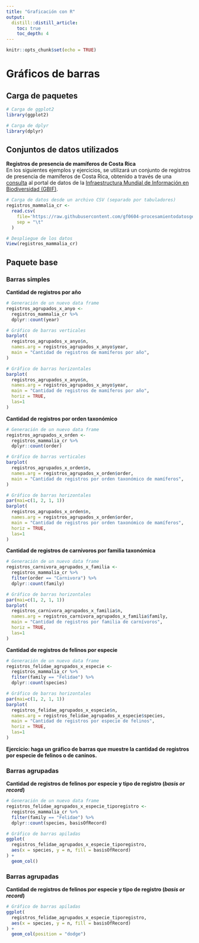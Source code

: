 ```yaml
---
title: "Graficación con R"
output: 
  distill::distill_article:
    toc: true
    toc_depth: 4
---
```


```r
knitr::opts_chunk$set(echo = TRUE)
```

# Gráficos de barras

## Carga de paquetes

```r
# Carga de ggplot2
library(ggplot2)

# Carga de dplyr
library(dplyr)
```

## Conjuntos de datos utilizados

**Registros de presencia de mamíferos de Costa Rica**  
En los siguientes ejemplos y ejercicios, se utilizará un conjunto de registros de presencia de mamíferos de Costa Rica, obtenido a través de una [consulta](https://doi.org/10.15468/dl.y3gadr) al portal de datos de la [Infraestructura Mundial de Información en Biodiversidad (GBIF)](https://www.gbif.org/).

```r
# Carga de datos desde un archivo CSV (separado por tabuladores)
registros_mammalia_cr <- 
  read.csv(
    file='https://raw.githubusercontent.com/gf0604-procesamientodatosgeograficos/2021i-datos/main/gbif/mammalia-cr-registros.csv', 
    sep = "\t"
  )
```

```r
# Despliegue de los datos
View(registros_mammalia_cr)
```

## Paquete base

### Barras simples

**Cantidad de registros por año**

```r
# Generación de un nuevo data frame
registros_agrupados_x_anyo <-
  registros_mammalia_cr %>%
  dplyr::count(year)

# Gráfico de barras verticales
barplot(
  registros_agrupados_x_anyo$n, 
  names.arg = registros_agrupados_x_anyo$year,
  main = "Cantidad de registros de mamíferos por año",
)

# Gráfico de barras horizontales
barplot(
  registros_agrupados_x_anyo$n, 
  names.arg = registros_agrupados_x_anyo$year,
  main = "Cantidad de registros de mamíferos por año",
  horiz = TRUE,
  las=1
)
```

**Cantidad de registros por orden taxonómico**

```r
# Generación de un nuevo data frame
registros_agrupados_x_orden <-
  registros_mammalia_cr %>%
  dplyr::count(order)

# Gráfico de barras verticales
barplot(
  registros_agrupados_x_orden$n, 
  names.arg = registros_agrupados_x_orden$order,
  main = "Cantidad de registros por orden taxonómico de mamíferos",
)

# Gráfico de barras horizontales
par(mai=c(1, 2, 1, 1))
barplot(
  registros_agrupados_x_orden$n, 
  names.arg = registros_agrupados_x_orden$order,
  main = "Cantidad de registros por orden taxonómico de mamíferos",
  horiz = TRUE,
  las=1
)
```

**Cantidad de registros de carnívoros por familia taxonómica**

```r
# Generación de un nuevo data frame
registros_carnivora_agrupados_x_familia <-
  registros_mammalia_cr %>%
  filter(order == "Carnivora") %>%
  dplyr::count(family)

# Gráfico de barras horizontales
par(mai=c(1, 2, 1, 1))
barplot(
  registros_carnivora_agrupados_x_familia$n, 
  names.arg = registros_carnivora_agrupados_x_familia$family,
  main = "Cantidad de registros por familia de carnívoros",
  horiz = TRUE,
  las=1
)
```

**Cantidad de registros de felinos por especie**

```r
# Generación de un nuevo data frame
registros_felidae_agrupados_x_especie <-
  registros_mammalia_cr %>%
  filter(family == "Felidae") %>%
  dplyr::count(species)

# Gráfico de barras horizontales
par(mai=c(1, 2, 1, 1))
barplot(
  registros_felidae_agrupados_x_especie$n, 
  names.arg = registros_felidae_agrupados_x_especie$species,
  main = "Cantidad de registros por especie de felinos",
  horiz = TRUE,
  las=1
)
```

**Ejercicio: haga un gráfico de barras que muestre la cantidad de registros por especie de felinos o de caninos.**

### Barras agrupadas

**Cantidad de registros de felinos por especie y tipo de registro (*basis or record*)**

```r
# Generación de un nuevo data frame
registros_felidae_agrupados_x_especie_tiporegistro <-
  registros_mammalia_cr %>%
  filter(family == "Felidae") %>%
  dplyr::count(species, basisOfRecord)

# Gráfico de barras apiladas
ggplot(
  registros_felidae_agrupados_x_especie_tiporegistro, 
  aes(x = species, y = n, fill = basisOfRecord)
) +
  geom_col()
```

### Barras agrupadas

**Cantidad de registros de felinos por especie y tipo de registro (*basis or record*)**

```r
# Gráfico de barras apiladas
ggplot(
  registros_felidae_agrupados_x_especie_tiporegistro, 
  aes(x = species, y = n, fill = basisOfRecord)
) +
  geom_col(position = "dodge")
```